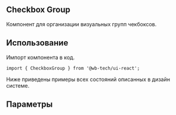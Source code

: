 

## Checkbox Group
Компонент для организации визуальных групп чекбоксов.

## Использование
Импорт компонента в код.
```tsx
import { CheckboxGroup } from '@wb-tech/ui-react';
```

Ниже приведены примеры всех состояний описанных в дизайн системе.
<Canvas>
    <Story id="components-checkboxes-checkbox-group--row" />
</Canvas>

<Canvas>
    <Story id="components-checkboxes-checkbox-group--column" />
</Canvas>

## Параметры
<ArgsTable of={CheckboxGroup} />
